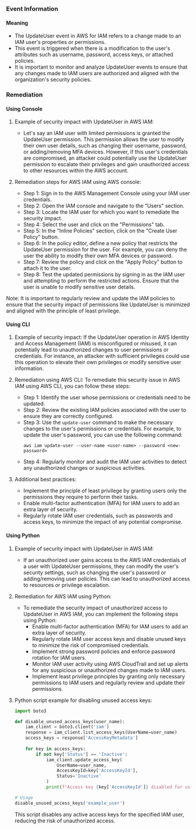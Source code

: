 
### Event Information

#### Meaning

- The UpdateUser event in AWS for IAM refers to a change made to an IAM user's properties or permissions.
- This event is triggered when there is a modification to the user's attributes such as username, password, access keys, or attached policies.
- It is important to monitor and analyze UpdateUser events to ensure that any changes made to IAM users are authorized and aligned with the organization's security policies.

### Remediation

#### Using Console

1. Example of security impact with UpdateUser in AWS IAM:
   - Let's say an IAM user with limited permissions is granted the UpdateUser permission. This permission allows the user to modify their own user details, such as changing their username, password, or adding/removing MFA devices. However, if this user's credentials are compromised, an attacker could potentially use the UpdateUser permission to escalate their privileges and gain unauthorized access to other resources within the AWS account.

2. Remediation steps for AWS IAM using AWS console:
   - Step 1: Sign in to the AWS Management Console using your IAM user credentials.
   - Step 2: Open the IAM console and navigate to the "Users" section.
   - Step 3: Locate the IAM user for which you want to remediate the security impact.
   - Step 4: Select the user and click on the "Permissions" tab.
   - Step 5: In the "Inline Policies" section, click on the "Create User Policy" button.
   - Step 6: In the policy editor, define a new policy that restricts the UpdateUser permission for the user. For example, you can deny the user the ability to modify their own MFA devices or password.
   - Step 7: Review the policy and click on the "Apply Policy" button to attach it to the user.
   - Step 8: Test the updated permissions by signing in as the IAM user and attempting to perform the restricted actions. Ensure that the user is unable to modify sensitive user details.

Note: It is important to regularly review and update the IAM policies to ensure that the security impact of permissions like UpdateUser is minimized and aligned with the principle of least privilege.

#### Using CLI

1. Example of security impact: If the UpdateUser operation in AWS Identity and Access Management (IAM) is misconfigured or misused, it can potentially lead to unauthorized changes to user permissions or credentials. For instance, an attacker with sufficient privileges could use this operation to elevate their own privileges or modify sensitive user information.

2. Remediation using AWS CLI: To remediate this security issue in AWS IAM using AWS CLI, you can follow these steps:

   - Step 1: Identify the user whose permissions or credentials need to be updated.
   - Step 2: Review the existing IAM policies associated with the user to ensure they are correctly configured.
   - Step 3: Use the `update-user` command to make the necessary changes to the user's permissions or credentials. For example, to update the user's password, you can use the following command:
     ```
     aws iam update-user --user-name <user-name> --password <new-password>
     ```
   - Step 4: Regularly monitor and audit the IAM user activities to detect any unauthorized changes or suspicious activities.

3. Additional best practices:
   - Implement the principle of least privilege by granting users only the permissions they require to perform their tasks.
   - Enable multi-factor authentication (MFA) for IAM users to add an extra layer of security.
   - Regularly rotate IAM user credentials, such as passwords and access keys, to minimize the impact of any potential compromise.

#### Using Python

1. Example of security impact with UpdateUser in AWS IAM:
   - If an unauthorized user gains access to the AWS IAM credentials of a user with UpdateUser permissions, they can modify the user's security settings, such as changing the user's password or adding/removing user policies. This can lead to unauthorized access to resources or privilege escalation.

2. Remediation for AWS IAM using Python:
   - To remediate the security impact of unauthorized access to UpdateUser in AWS IAM, you can implement the following steps using Python:
     - Enable multi-factor authentication (MFA) for IAM users to add an extra layer of security.
     - Regularly rotate IAM user access keys and disable unused keys to minimize the risk of compromised credentials.
     - Implement strong password policies and enforce password rotation for IAM users.
     - Monitor IAM user activity using AWS CloudTrail and set up alerts for any suspicious or unauthorized changes made to IAM users.
     - Implement least privilege principles by granting only necessary permissions to IAM users and regularly review and update their permissions.

3. Python script example for disabling unused access keys:
   ```python
   import boto3

   def disable_unused_access_keys(user_name):
       iam_client = boto3.client('iam')
       response = iam_client.list_access_keys(UserName=user_name)
       access_keys = response['AccessKeyMetadata']
       
       for key in access_keys:
           if not key['Status'] == 'Inactive':
               iam_client.update_access_key(
                   UserName=user_name,
                   AccessKeyId=key['AccessKeyId'],
                   Status='Inactive'
               )
               print(f"Access key {key['AccessKeyId']} disabled for user {user_name}")

   # Usage
   disable_unused_access_keys('example_user')
   ```
   This script disables any active access keys for the specified IAM user, reducing the risk of unauthorized access.

